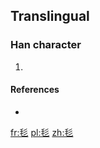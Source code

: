 ==Translingual==

===Han character===
{{Han char|rn=82|rad=毛|as=03|sn=7|four=|canj=HUHHH|ids=⿺毛彡}}

# {{defn|Han|sort=毛03}}

====References====
* {{Han ref|kx=0592.061|hdz=31995.061|uh=6BDD|ud=27613}}

[[fr:毝]]
[[pl:毝]]
[[zh:毝]]